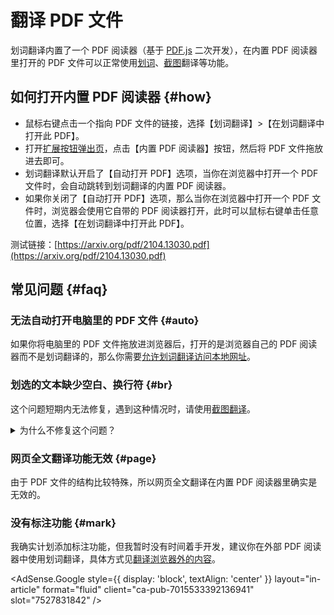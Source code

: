 
# 翻译 PDF 文件

划词翻译内置了一个 PDF 阅读器（基于 [PDF.js](https://mozilla.github.io/pdf.js/) 二次开发），在内置 PDF 阅读器里打开的 PDF 文件可以正常使用[划词](cross.mdx)、[截图](screenshot.mdx)翻译等功能。

## 如何打开内置 PDF 阅读器 {#how}

- 鼠标右键点击一个指向 PDF 文件的链接，选择【划词翻译】>【在划词翻译中打开此 PDF】。
- 打开[扩展按钮弹出页](popup.mdx)，点击【内置 PDF 阅读器】按钮，然后将 PDF 文件拖放进去即可。
- 划词翻译默认开启了【自动打开 PDF】选项，当你在浏览器中打开一个 PDF 文件时，会自动跳转到划词翻译的内置 PDF 阅读器。
- 如果你关闭了【自动打开 PDF】选项，那么当你在浏览器中打开一个 PDF 文件时，浏览器会使用它自带的 PDF 阅读器打开，此时可以鼠标右键单击任意位置，选择【在划词翻译中打开此 PDF】。

测试链接：[https://arxiv.org/pdf/2104.13030.pdf](https://arxiv.org/pdf/2104.13030.pdf)

## 常见问题 {#faq}

### 无法自动打开电脑里的 PDF 文件 {#auto}

如果你将电脑里的 PDF 文件拖放进浏览器后，打开的是浏览器自己的 PDF 阅读器而不是划词翻译的，那么你需要[允许划词翻译访问本地网址](../faq.mdx#file-url)。

### 划选的文本缺少空白、换行符 {#br}

这个问题短期内无法修复，遇到这种情况时，请使用[截图翻译](./screenshot.mdx)。

<details>
  <summary>为什么不修复这个问题？</summary>
  <p>
    划词翻译的内置 PDF 阅读器使用的是第三方的{' '}
    <a
      href="https://mozilla.github.io/pdf.js/"
      target="_blank"
      rel="noreferrer noopener"
    >
      PDF.js
    </a>
    ，这个问题 PDF.js 一直没有修复，而由我自己来修复的话就会有以下两个问题：
  </p>
  <ol>
    <li>难度很大，可能会耗费大量时间而且不能成功修复。</li>
    <li>
      即使我能修复这个问题，那以后升级 PDF.js
      的版本时我就得始终确保我的修复代码跟它们的新版本是兼容的。
    </li>
  </ol>
  综合来看，直接用截图翻译的形式更简单便捷。
</details>

### 网页全文翻译功能无效 {#page}

由于 PDF 文件的结构比较特殊，所以网页全文翻译在内置 PDF 阅读器里确实是无效的。

### 没有标注功能 {#mark}

我确实计划添加标注功能，但我暂时没有时间着手开发，建议你在外部 PDF 阅读器中使用划词翻译，具体方式见[翻译浏览器外的内容](./extra.mdx)。

<AdSense.Google
  style={{ display: 'block', textAlign: 'center' }}
  layout="in-article"
  format="fluid"
  client="ca-pub-7015533392136941"
  slot="7527831842"
/>
